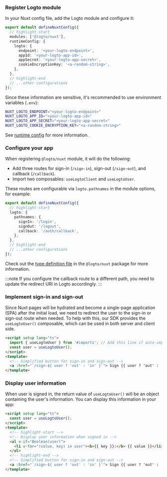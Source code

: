 
### Register Logto module

In your Nuxt config file, add the Logto module and configure it:

```ts title="nuxt.config.ts"
export default defineNuxtConfig({
  // highlight-start
  modules: ['@logto/nuxt'],
  runtimeConfig: {
    logto: {
      endpoint: '<your-logto-endpoint>',
      appId: '<your-logto-app-id>',
      appSecret: '<your-logto-app-secret>',
      cookieEncryptionKey: '<a-random-string>',
    },
  },
  // highlight-end
  // ...other configurations
});
```

Since these information are sensitive, it's recommended to use environment variables (`.env`):

```bash title=".env"
NUXT_LOGTO_ENDPOINT="<your-logto-endpoint>"
NUXT_LOGTO_APP_ID="<your-logto-app-id>"
NUXT_LOGTO_APP_SECRET="<your-logto-app-secret>"
NUXT_LOGTO_COOKIE_ENCRYPTION_KEY="<a-random-string>"
```

See [runtime config](https://nuxt.com/docs/guide/going-further/runtime-config) for more information.

### Configure your app

<SignInFlowSummary />

<AssumingUrl />

<WebConfigureRedirectUris />

When registering `@logto/nuxt` module, it will do the following:

- Add three routes for sign-in (`/sign-in`), sign-out (`/sign-out`), and callback (`/callback`).
- Import two composables: `useLogtoClient` and `useLogtoUser`.

These routes are configurable via `logto.pathnames` in the module options, for example:

```ts title="nuxt.config.ts"
export default defineNuxtConfig({
  // highlight-start
  logto: {
    pathnames: {
      signIn: '/login',
      signOut: '/logout',
      callback: '/auth/callback',
    },
  },
  // highlight-end
  // ...other configurations
});
```

Check out the [type definition file](https://github.com/logto-io/js/blob/HEAD/packages/nuxt/src/runtime/utils/types.ts) in the `@logto/nuxt` package for more information.

:::note
If you configure the callback route to a different path, you need to update the redirect URI in Logto accordingly.
:::

### Implement sign-in and sign-out

Since Nuxt pages will be hydrated and become a single-page application (SPA) after the initial load, we need to redirect the user to the sign-in or sign-out route when needed. To help with this, our SDK provides the `useLogtoUser()` composable, which can be used in both server and client side.

```html title="index.vue"
<script setup lang="ts">
  import { useLogtoUser } from '#imports'; // Add this line if auto-import is disabled
  const user = useLogtoUser();
</script>
<template>
  <!-- Simplified button for sign-in and sign-out -->
  <a :href="`/sign-${ user ? 'out' : 'in' }`"> Sign {{ user ? 'out' : 'in' }} </a>
</template>
```

<Checkpoint />

### Display user information

When user is signed in, the return value of `useLogtoUser()` will be an object containing the user's information. You can display this information in your app:

```html title="index.vue"
<script setup lang="ts">
  const user = useLogtoUser();
</script>
<template>
  <!-- highlight-start -->
  <!-- Display user information when signed in -->
  <ul v-if="Boolean(user)">
    <li v-for="(value, key) in user"><b>{{ key }}:</b> {{ value }}</li>
  </ul>
  <!-- highlight-end -->
  <!-- Simplified button for sign-in and sign-out -->
  <a :href="`/sign-${ user ? 'out' : 'in' }`"> Sign {{ user ? 'out' : 'in' }} </a>
</template>
```
